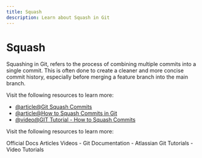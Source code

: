 ```yaml
---
title: Squash
description: Learn about Squash in Git
---
```


# Squash

Squashing in Git, refers to the process of combining multiple commits into a single commit. This is often done to create a cleaner and more concise commit history, especially before merging a feature branch into the main branch.

Visit the following resources to learn more:

- [@article@Git Squash Commits](https://www.freecodecamp.org/news/git-squash-commits/)
- [@article@How to Squash Commits in Git](https://medium.com/iosnesia/how-to-squash-commits-in-git-e73a41248211)
- [@video@GIT Tutorial - How to Squash Commits](https://youtu.be/viY1BbKZhSI?si=kORsEzQvCRFGauQa)

Visit the following resources to learn more:

<Tabs defaultValue="official">
<TabsList>
<TabsTrigger value="official">Official Docs</TabsTrigger>
<TabsTrigger value="article">Articles</TabsTrigger>
<TabsTrigger value="video">Videos</TabsTrigger>
</TabsList>

<TabsContent value="official">
- <Link href="https://git-scm.com/docs">Git Documentation</Link>
</TabsContent>
<TabsContent value="article">
- <Link href="https://www.atlassian.com/git/tutorials">Atlassian Git Tutorials</Link>
</TabsContent>
<TabsContent value="video">
- <Link href="https://www.youtube.com/results?search_query=git+squash+tutorial">Video Tutorials</Link>
</TabsContent>
</Tabs>

<Outlet path="3-git-branching/basics/squash" />
